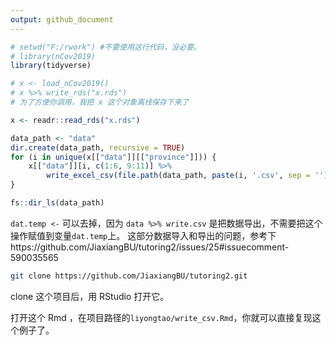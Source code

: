```yaml
---
output: github_document
---
```


```r
# setwd("F:/rwork") #不要使用这行代码，没必要。
# library(nCov2019)
library(tidyverse)
```


```r
# x <- load_nCov2019()
# x %>% write_rds("x.rds")
# 为了方便你调用，我把 x 这个对象离线保存下来了
```

```r
x <- readr::read_rds("x.rds")
```


```r
data_path <- "data"
dir.create(data_path, recursive = TRUE)
for (i in unique(x[["data"]][["province"]])) {
    x[["data"]][i, c(1:6, 9:11)] %>%
        write_excel_csv(file.path(data_path, paste(i, '.csv', sep = '')))
}
```

```r
fs::dir_ls(data_path)
```


`dat.temp <-` 可以去掉，因为 `data %>% write.csv` 是把数据导出，不需要把这个操作赋值到变量`dat.temp`上。
这部分数据导入和导出的问题，参考下 https://github.com/JiaxiangBU/tutoring2/issues/25#issuecomment-590035565

```bash
git clone https://github.com/JiaxiangBU/tutoring2.git
```

clone 这个项目后，用 RStudio 打开它。

打开这个 Rmd ，在项目路径的`liyongtao/write_csv.Rmd`，你就可以直接复现这个例子了。

